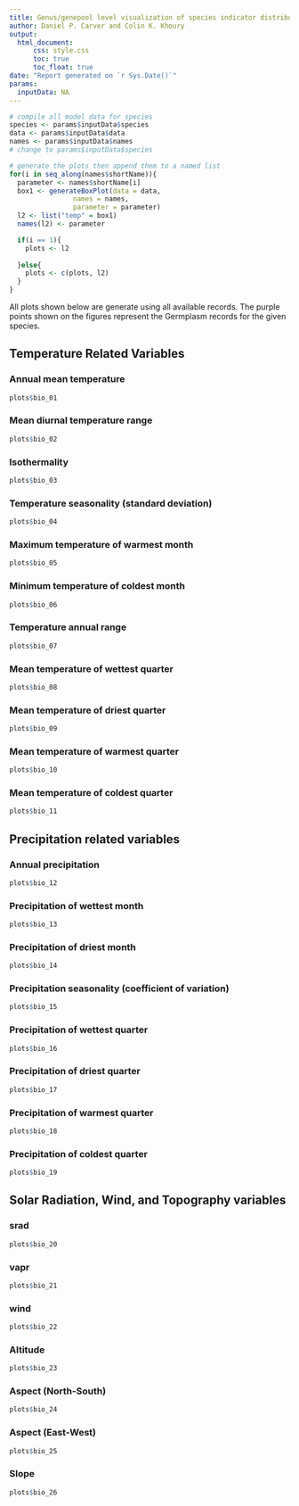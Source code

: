 ```yaml
---
title: Genus/genepool level visualization of species indicator distribution
author: Daniel P. Carver and Colin K. Khoury 
output:
  html_document:
      css: style.css
      toc: true
      toc_float: true
date: "Report generated on `r Sys.Date()`"
params:
  inputData: NA
---
```


```r
# compile all model data for species 
species <- params$inputData$species
data <- params$inputData$data
names <- params$inputData$names
# change to params$inputData$species

# generate the plots then append them to a named list
for(i in seq_along(names$shortName)){
  parameter <- names$shortName[i]
  box1 <- generateBoxPlot(data = data,
                names = names,
                parameter = parameter)
  l2 <- list("temp" = box1)
  names(l2) <- parameter

  if(i == 1){
    plots <- l2
    
  }else{
    plots <- c(plots, l2)
  }
}

```

All plots shown below are generate using all available records. The purple points shown on the figures represent the Germplasm records for the given species. 


## Temperature Related Variables {.tabset}

### Annual mean temperature     

```r
plots$bio_01
```

### Mean diurnal temperature range

```r
plots$bio_02
```

### Isothermality

```r
plots$bio_03
```

### Temperature seasonality (standard deviation)        

```r
plots$bio_04
```

### Maximum temperature of warmest month                

```r
plots$bio_05
```

### Minimum temperature of coldest month                

```r
plots$bio_06
```

### Temperature annual range                            

```r
plots$bio_07
```

### Mean temperature of wettest quarter                 

```r
plots$bio_08
```

### Mean temperature of driest quarter

```r
plots$bio_09
```

### Mean temperature of warmest quarter                 

```r
plots$bio_10
```

### Mean temperature of coldest quarter                 

```r
plots$bio_11
```

## Precipitation related variables {.tabset}

### Annual precipitation                                

```r
plots$bio_12
```

### Precipitation of wettest month                      

```r
plots$bio_13
```

### Precipitation of driest month                      

```r
plots$bio_14
```

### Precipitation seasonality (coefficient of variation)

```r
plots$bio_15
```

### Precipitation of wettest quarter                   

```r
plots$bio_16
```

### Precipitation of driest quarter                    

```r
plots$bio_17
```

### Precipitation of warmest quarter                   

```r
plots$bio_18
```

### Precipitation of coldest quarter                   

```r
plots$bio_19
```

## Solar Radiation, Wind, and Topography variables {.tabset}

### srad                                               

```r
plots$bio_20
```

### vapr                                               

```r
plots$bio_21
```

### wind                                              

```r
plots$bio_22
```

### Altitude                                          

```r
plots$bio_23
```

### Aspect (North-South)                             

```r
plots$bio_24
```

### Aspect (East-West)                                  

```r
plots$bio_25
```

### Slope

```r
plots$bio_26
```

